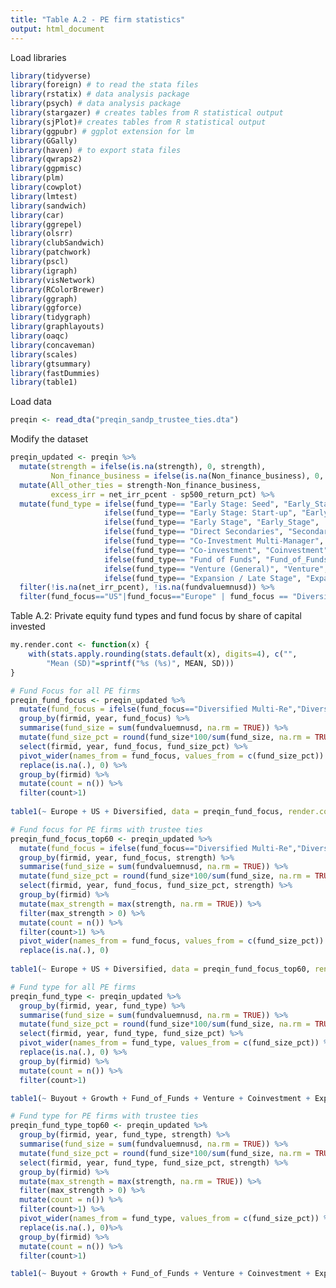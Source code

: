 ```yaml
---
title: "Table A.2 - PE firm statistics"
output: html_document
---
```


Load libraries
```r
library(tidyverse)
library(foreign) # to read the stata files
library(rstatix) # data analysis package
library(psych) # data analysis package
library(stargazer) # creates tables from R statistical output
library(sjPlot)# creates tables from R statistical output
library(ggpubr) # ggplot extension for lm
library(GGally)
library(haven) # to export stata files
library(qwraps2)
library(ggpmisc)
library(plm)
library(cowplot)
library(lmtest)
library(sandwich)
library(car)
library(ggrepel)
library(olsrr)
library(clubSandwich)
library(patchwork)
library(pscl)
library(igraph)
library(visNetwork)
library(RColorBrewer)
library(ggraph)
library(ggforce)
library(tidygraph)
library(graphlayouts)
library(oaqc)
library(concaveman)
library(scales)
library(gtsummary)
library(fastDummies)
library(table1)
```



Load data
```r
preqin <- read_dta("preqin_sandp_trustee_ties.dta")
```


Modify the dataset
```r
preqin_updated <- preqin %>% 
  mutate(strength = ifelse(is.na(strength), 0, strength),
         Non_finance_business = ifelse(is.na(Non_finance_business), 0, Non_finance_business)) %>%
  mutate(All_other_ties = strength-Non_finance_business,
         excess_irr = net_irr_pcent - sp500_return_pct) %>% 
  mutate(fund_type = ifelse(fund_type== "Early Stage: Seed", "Early_Stage",
                     ifelse(fund_type== "Early Stage: Start-up", "Early_Stage",
                     ifelse(fund_type== "Early Stage", "Early_Stage",
                     ifelse(fund_type== "Direct Secondaries", "Secondaries",
                     ifelse(fund_type== "Co-Investment Multi-Manager", "Coinvestment",
                     ifelse(fund_type== "Co-investment", "Coinvestment",
                     ifelse(fund_type== "Fund of Funds", "Fund_of_Funds",
                     ifelse(fund_type== "Venture (General)", "Venture",
                     ifelse(fund_type== "Expansion / Late Stage", "Expansion", fund_type)))))))))) %>% 
  filter(!is.na(net_irr_pcent), !is.na(fundvaluemnusd)) %>% 
  filter(fund_focus=="US"|fund_focus=="Europe" | fund_focus == "Diversified Multi-Re")
```


Table A.2: Private equity fund types and fund focus by share of capital invested
```r
my.render.cont <- function(x) {
    with(stats.apply.rounding(stats.default(x), digits=4), c("",
        "Mean (SD)"=sprintf("%s (%s)", MEAN, SD)))
}

# Fund Focus for all PE firms
preqin_fund_focus <- preqin_updated %>% 
  mutate(fund_focus = ifelse(fund_focus=="Diversified Multi-Re","Diversified",fund_focus)) %>% 
  group_by(firmid, year, fund_focus) %>%
  summarise(fund_size = sum(fundvaluemnusd, na.rm = TRUE)) %>% 
  mutate(fund_size_pct = round(fund_size*100/sum(fund_size, na.rm = TRUE),2)) %>% 
  select(firmid, year, fund_focus, fund_size_pct) %>% 
  pivot_wider(names_from = fund_focus, values_from = c(fund_size_pct)) %>% 
  replace(is.na(.), 0) %>% 
  group_by(firmid) %>% 
  mutate(count = n()) %>% 
  filter(count>1)
  
table1(~ Europe + US + Diversified, data = preqin_fund_focus, render.continuous=my.render.cont)  

# Fund focus for PE firms with trustee ties
preqin_fund_focus_top60 <- preqin_updated %>% 
  mutate(fund_focus = ifelse(fund_focus=="Diversified Multi-Re","Diversified",fund_focus)) %>% 
  group_by(firmid, year, fund_focus, strength) %>%
  summarise(fund_size = sum(fundvaluemnusd, na.rm = TRUE)) %>% 
  mutate(fund_size_pct = round(fund_size*100/sum(fund_size, na.rm = TRUE),2)) %>% 
  select(firmid, year, fund_focus, fund_size_pct, strength) %>% 
  group_by(firmid) %>% 
  mutate(max_strength = max(strength, na.rm = TRUE)) %>% 
  filter(max_strength > 0) %>% 
  mutate(count = n()) %>% 
  filter(count>1) %>% 
  pivot_wider(names_from = fund_focus, values_from = c(fund_size_pct)) %>% 
  replace(is.na(.), 0)
  
table1(~ Europe + US + Diversified, data = preqin_fund_focus_top60, render.continuous=my.render.cont)  

# Fund type for all PE firms
preqin_fund_type <- preqin_updated %>% 
  group_by(firmid, year, fund_type) %>%
  summarise(fund_size = sum(fundvaluemnusd, na.rm = TRUE)) %>% 
  mutate(fund_size_pct = round(fund_size*100/sum(fund_size, na.rm = TRUE),2)) %>% 
  select(firmid, year, fund_type, fund_size_pct) %>% 
  pivot_wider(names_from = fund_type, values_from = c(fund_size_pct)) %>% 
  replace(is.na(.), 0) %>% 
  group_by(firmid) %>% 
  mutate(count = n()) %>% 
  filter(count>1)

table1(~ Buyout + Growth + Fund_of_Funds + Venture + Coinvestment + Expansion + Secondaries + Early_Stage + Balanced + Turnaround, data = preqin_fund_type, render.continuous=my.render.cont)  

# Fund type for PE firms with trustee ties 
preqin_fund_type_top60 <- preqin_updated %>% 
  group_by(firmid, year, fund_type, strength) %>%
  summarise(fund_size = sum(fundvaluemnusd, na.rm = TRUE)) %>% 
  mutate(fund_size_pct = round(fund_size*100/sum(fund_size, na.rm = TRUE),2)) %>% 
  select(firmid, year, fund_type, fund_size_pct, strength) %>% 
  group_by(firmid) %>% 
  mutate(max_strength = max(strength, na.rm = TRUE)) %>% 
  filter(max_strength > 0) %>% 
  mutate(count = n()) %>% 
  filter(count>1) %>% 
  pivot_wider(names_from = fund_type, values_from = c(fund_size_pct)) %>% 
  replace(is.na(.), 0)%>% 
  group_by(firmid) %>% 
  mutate(count = n()) %>% 
  filter(count>1)

table1(~ Buyout + Growth + Fund_of_Funds + Venture + Coinvestment + Expansion + Secondaries + Early_Stage + Balanced, data = preqin_fund_type_top60, render.continuous=my.render.cont)  
```

